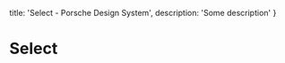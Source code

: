 
  title: 'Select - Porsche Design System',
  description: 'Some description'
}

# Select <ComponentStatus tagName="p-select"></ComponentStatus>

<TableOfContents headings={[]} />

